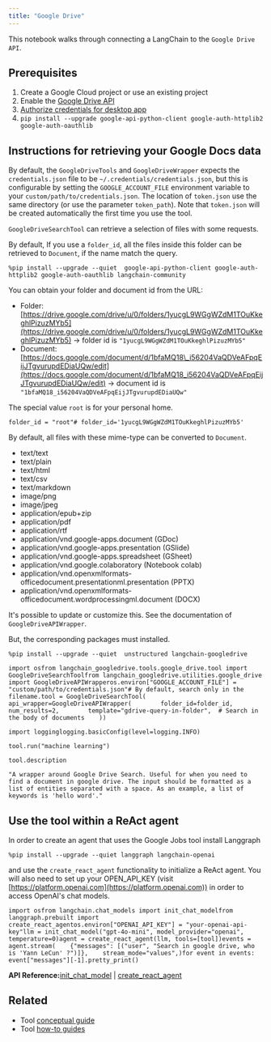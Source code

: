 ```yaml
---
title: "Google Drive"
---
```


This notebook walks through connecting a LangChain to the `Google Drive API`.

## Prerequisites

1. Create a Google Cloud project or use an existing project
2. Enable the [Google Drive API](https://console.cloud.google.com/flows/enableapi?apiid=drive.googleapis.com)
3. [Authorize credentials for desktop app](https://developers.google.com/drive/api/quickstart/python#authorize_credentials_for_a_desktop_application)
4. `pip install --upgrade google-api-python-client google-auth-httplib2 google-auth-oauthlib`

## Instructions for retrieving your Google Docs data

By default, the `GoogleDriveTools` and `GoogleDriveWrapper` expects the `credentials.json` file to be `~/.credentials/credentials.json`, but this is configurable by setting the `GOOGLE_ACCOUNT_FILE` environment variable to your `custom/path/to/credentials.json`. The location of `token.json` use the same directory (or use the parameter `token_path`). Note that `token.json` will be created automatically the first time you use the tool.

`GoogleDriveSearchTool` can retrieve a selection of files with some requests.

By default, If you use a `folder_id`, all the files inside this folder can be retrieved to `Document`, if the name match the query.

```
%pip install --upgrade --quiet  google-api-python-client google-auth-httplib2 google-auth-oauthlib langchain-community
```

You can obtain your folder and document id from the URL:

* Folder: [https://drive.google.com/drive/u/0/folders/1yucgL9WGgWZdM1TOuKkeghlPizuzMYb5](https://drive.google.com/drive/u/0/folders/1yucgL9WGgWZdM1TOuKkeghlPizuzMYb5) -> folder id is `"1yucgL9WGgWZdM1TOuKkeghlPizuzMYb5"`
* Document: [https://docs.google.com/document/d/1bfaMQ18\_i56204VaQDVeAFpqEijJTgvurupdEDiaUQw/edit](https://docs.google.com/document/d/1bfaMQ18_i56204VaQDVeAFpqEijJTgvurupdEDiaUQw/edit) -> document id is `"1bfaMQ18_i56204VaQDVeAFpqEijJTgvurupdEDiaUQw"`

The special value `root` is for your personal home.

```
folder_id = "root"# folder_id='1yucgL9WGgWZdM1TOuKkeghlPizuzMYb5'
```

By default, all files with these mime-type can be converted to `Document`.

* text/text
* text/plain
* text/html
* text/csv
* text/markdown
* image/png
* image/jpeg
* application/epub+zip
* application/pdf
* application/rtf
* application/vnd.google-apps.document (GDoc)
* application/vnd.google-apps.presentation (GSlide)
* application/vnd.google-apps.spreadsheet (GSheet)
* application/vnd.google.colaboratory (Notebook colab)
* application/vnd.openxmlformats-officedocument.presentationml.presentation (PPTX)
* application/vnd.openxmlformats-officedocument.wordprocessingml.document (DOCX)

It's possible to update or customize this. See the documentation of `GoogleDriveAPIWrapper`.

But, the corresponding packages must installed.

```
%pip install --upgrade --quiet  unstructured langchain-googledrive
```

```
import osfrom langchain_googledrive.tools.google_drive.tool import GoogleDriveSearchToolfrom langchain_googledrive.utilities.google_drive import GoogleDriveAPIWrapperos.environ["GOOGLE_ACCOUNT_FILE"] = "custom/path/to/credentials.json"# By default, search only in the filename.tool = GoogleDriveSearchTool(    api_wrapper=GoogleDriveAPIWrapper(        folder_id=folder_id,        num_results=2,        template="gdrive-query-in-folder",  # Search in the body of documents    ))
```

```
import logginglogging.basicConfig(level=logging.INFO)
```

```
tool.run("machine learning")
```

```
tool.description
```

```
"A wrapper around Google Drive Search. Useful for when you need to find a document in google drive. The input should be formatted as a list of entities separated with a space. As an example, a list of keywords is 'hello word'."
```

## Use the tool within a ReAct agent

In order to create an agent that uses the Google Jobs tool install Langgraph

```
%pip install --upgrade --quiet langgraph langchain-openai
```

and use the `create_react_agent` functionality to initialize a ReAct agent. You will also need to set up your OPEN\_API\_KEY (visit [https://platform.openai.com](https://platform.openai.com)) in order to access OpenAI's chat models.

```
import osfrom langchain.chat_models import init_chat_modelfrom langgraph.prebuilt import create_react_agentos.environ["OPENAI_API_KEY"] = "your-openai-api-key"llm = init_chat_model("gpt-4o-mini", model_provider="openai", temperature=0)agent = create_react_agent(llm, tools=[tool])events = agent.stream(    {"messages": [("user", "Search in google drive, who is 'Yann LeCun' ?")]},    stream_mode="values",)for event in events:    event["messages"][-1].pretty_print()
```

**API Reference:**[init\_chat\_model](https://python.langchain.com/api_reference/langchain/chat_models/langchain.chat_models.base.init_chat_model.html) | [create\_react\_agent](https://langchain-ai.github.io/langgraph/reference/prebuilt/#langgraph.prebuilt.chat_agent_executor.create_react_agent)

## Related

* Tool [conceptual guide](/oss/concepts/tools)
* Tool [how-to guides](/oss/how_to/#tools)
